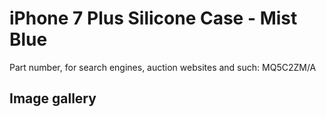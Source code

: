 # iPhone 7 Plus Silicone Case - Mist Blue

Part number, for search engines, auction websites and such: MQ5C2ZM/A

## Image gallery

<div style={{ width: "768px" }}>
  <GalleryComponent
    images={[
      {
        original: "/everysource/MQ5C2",
        thumbnail: "/everypreview/MQ5C2",
      },
      {
        original: "/everysource/MQ5C2_AV1_GOLD",
        thumbnail: "/everypreview/MQ5C2_AV1_GOLD",
      },
      {
        original: "/everysource/MQ5C2_AV1_JET_BLACK",
        thumbnail: "/everypreview/MQ5C2_AV1_JET_BLACK",
      },
      {
        original: "/everysource/MQ5C2_AV1_RED",
        thumbnail: "/everypreview/MQ5C2_AV1_RED",
      },
      {
        original: "/everysource/MQ5C2_AV1_SILVER",
        thumbnail: "/everypreview/MQ5C2_AV1_SILVER",
      },
      {
        original: "/everysource/MQ5C2_AV2",
        thumbnail: "/everypreview/MQ5C2_AV2",
      }
    ]}
  />
</div>